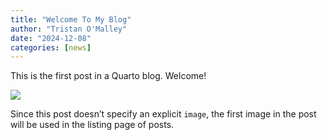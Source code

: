 ```yaml
---
title: "Welcome To My Blog"
author: "Tristan O'Malley"
date: "2024-12-08"
categories: [news]
---
```


This is the first post in a Quarto blog. Welcome!

![](thumbnail.jpg)

Since this post doesn't specify an explicit `image`, the first image in the post will be used in the listing page of posts.

